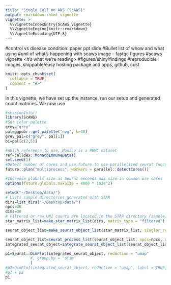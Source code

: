 ```yaml
---
title: "Single Cell on AWS (ScAWS)"
output: rmarkdown::html_vignette
vignette: >
  %\VignetteIndexEntry{ScAWS_Vignette}
  %\VignetteEngine{knitr::rmarkdown}
  %\VignetteEncoding{UTF-8}
---
```


#control vs disease condition: paper ppt slide
#Bullet list of whow and what using
#uml of what's happening with scaws image - fastqc figures
#scaws vignette <it's what we're reading>
#figures/shiny/findings
#reproducible images, shippable/easy hosting package and apps, github, cost

```r
knitr::opts_chunk$set(
  collapse = TRUE,
  comment = "#>"
)
```

In this vignette, we have set up the instance, run our setup and generated count matrices. We now use 

```r
#sessionInfo()
library(ScAWS)
#Set color palette
grey="grey"
pal=ggpubr::get_palette("npg", k=40)
grey_pal=c("grey", pal[1])
bi=pal[c(2,5)]

#Which reference to use, Monaco is a PBMC dataset
ref=celldex::MonacoImmuneData()
set.seed(1)
#Detect number of cores and use future to use parallelized seurat functions
future::plan("multiprocess", workers = parallel::detectCores())

#Increase globals size as Seurat exceeds max size in common use cases
options(future.globals.maxSize = 4000 * 1024^2)
```

```r
setwd("~/Desktop/data/")
# Lists sample directories generated with STAR
dirs=list_dirs("~/Desktop/data/")
npcs=30
dims=30
# Filtered or raw UMI counts are located in the STAR directory {sample}/Solo.out/Gene/filtered or {sample}/Solo.out/Gene/raw, respectively.
star_matrix_list=make_star_matrix_list(dirs, matrix_type = "filtered")

seurat_object_list=make_seurat_object_list(star_matrix_list, singler_ref=ref, singler_labels=ref$label.main)

seurat_object_list=seurat_process_list(seurat_object_list, npcs=npcs, dims=dims)
integrated_seurat_object=integrate_seurat_object_list(seurat_object_list, npcs=npcs, dims=dims)
```

```r
p1=Seurat::DimPlot(integrated_seurat_object, reduction = "umap"
           #, group.by = "stim"
           )
#p2=DimPlot(integrated_seurat_object, reduction = "umap", label = TRUE, repel = TRUE)
#p1 + p2
p1
```


